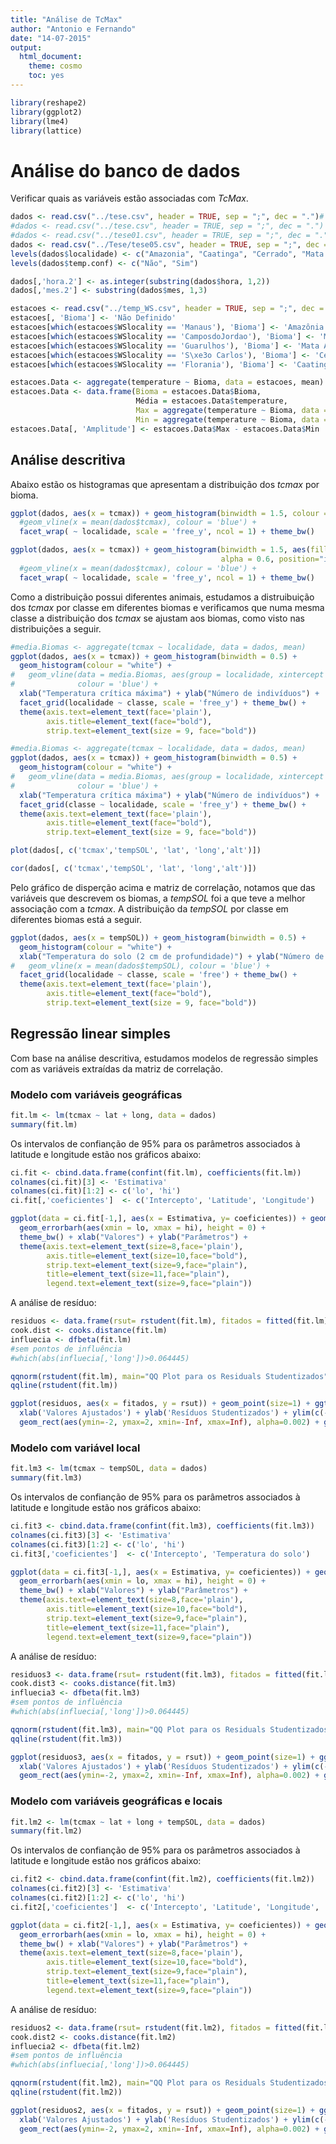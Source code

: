 ```yaml
---
title: "Análise de TcMax"
author: "Antonio e Fernando"
date: "14-07-2015"
output:
  html_document:
    theme: cosmo
    toc: yes
---
```


```r
library(reshape2)
library(ggplot2)
library(lme4)
library(lattice)
```

# Análise do banco de dados
Verificar quais as variáveis estão associadas com *TcMax*.

```r
dados <- read.csv("../tese.csv", header = TRUE, sep = ";", dec = ".")# precisa alterar para abrir local
#dados <- read.csv("../tese.csv", header = TRUE, sep = ";", dec = ".")
#dados <- read.csv("../tese01.csv", header = TRUE, sep = ";", dec = ".")
dados <- read.csv("../Tese/tese05.csv", header = TRUE, sep = ";", dec = ".")
levels(dados$localidade) <- c("Amazonia", "Caatinga", "Cerrado", "Mata Atlântica de Altitude", "Mata Atlântica")
levels(dados$temp.conf) <- c("Não", "Sim")

dados[,'hora.2'] <- as.integer(substring(dados$hora, 1,2))
dados[,'mes.2'] <- substring(dados$mes, 1,3)

estacoes <- read.csv("../temp_WS.csv", header = TRUE, sep = ";", dec = ".")[, -c(12, 13, 14)]
estacoes[, 'Bioma'] <- 'Não Definido'
estacoes[which(estacoes$WSlocality == 'Manaus'), 'Bioma'] <- 'Amazônia'
estacoes[which(estacoes$WSlocality == 'CamposdoJordao'), 'Bioma'] <- 'Mata Atântica de Altitude'
estacoes[which(estacoes$WSlocality == 'Guarulhos'), 'Bioma'] <- 'Mata Atântica'
estacoes[which(estacoes$WSlocality == 'S\xe3o Carlos'), 'Bioma'] <- 'Cerrado'
estacoes[which(estacoes$WSlocality == 'Florania'), 'Bioma'] <- 'Caatinga'

estacoes.Data <- aggregate(temperature ~ Bioma, data = estacoes, mean)
estacoes.Data <- data.frame(Bioma = estacoes.Data$Bioma,
                            Média = estacoes.Data$temperature,
                            Max = aggregate(temperature ~ Bioma, data = estacoes, max)[,2],
                            Min = aggregate(temperature ~ Bioma, data = estacoes, min)[,2])
estacoes.Data[, 'Amplitude'] <- estacoes.Data$Max - estacoes.Data$Min

```

## Análise descritiva

Abaixo estão os histogramas que apresentam a distribuição dos *tcmax* por bioma.

```r
ggplot(dados, aes(x = tcmax)) + geom_histogram(binwidth = 1.5, colour = "white") +
  #geom_vline(x = mean(dados$tcmax), colour = 'blue') +
  facet_wrap( ~ localidade, scale = 'free_y', ncol = 1) + theme_bw()
```

```r
ggplot(dados, aes(x = tcmax)) + geom_histogram(binwidth = 1.5, aes(fill = classe),
                                               alpha = 0.6, position="identity") +
  #geom_vline(x = mean(dados$tcmax), colour = 'blue') +
  facet_wrap( ~ localidade, scale = 'free_y', ncol = 1) + theme_bw()
```

Como a distribuição possui diferentes animais, estudamos a distruibuição dos *tcmax* por classe em diferentes biomas e verificamos que numa mesma classe a distribuição dos *tcmax* se ajustam aos biomas, como visto nas distribuições a seguir.

```r
#media.Biomas <- aggregate(tcmax ~ localidade, data = dados, mean)
ggplot(dados, aes(x = tcmax)) + geom_histogram(binwidth = 0.5) +
  geom_histogram(colour = "white") +
#   geom_vline(data = media.Biomas, aes(group = localidade, xintercept = tcmax),
#              colour = 'blue') +
  xlab("Temperatura crítica máxima") + ylab("Número de indivíduos") +
  facet_grid(localidade ~ classe, scale = 'free_y') + theme_bw() +
  theme(axis.text=element_text(face='plain'),
        axis.title=element_text(face="bold"),
        strip.text=element_text(size = 9, face="bold")) 
```

```r
#media.Biomas <- aggregate(tcmax ~ localidade, data = dados, mean)
ggplot(dados, aes(x = tcmax)) + geom_histogram(binwidth = 0.5) +
  geom_histogram(colour = "white") +
#   geom_vline(data = media.Biomas, aes(group = localidade, xintercept = tcmax),
#              colour = 'blue') +
  xlab("Temperatura crítica máxima") + ylab("Número de indivíduos") +
  facet_grid(classe ~ localidade, scale = 'free_y') + theme_bw() +
  theme(axis.text=element_text(face='plain'),
        axis.title=element_text(face="bold"),
        strip.text=element_text(size = 9, face="bold")) 
```


```r
plot(dados[, c('tcmax','tempSOL', 'lat', 'long','alt')])
```

```r
cor(dados[, c('tcmax','tempSOL', 'lat', 'long','alt')])
```

Pelo gráfico de disperção acima e matriz de correlação, notamos que das variáveis que descrevem os biomas, a *tempSOL* foi a que teve a melhor associação com a *tcmax*. A distribuição da *tempSOL* por classe em diferentes biomas está a seguir. 

```r
ggplot(dados, aes(x = tempSOL)) + geom_histogram(binwidth = 0.5) +
  geom_histogram(colour = "white") +
  xlab("Temperatura do solo (2 cm de profundidade)") + ylab("Número de pontos de amostragem") +
#   geom_vline(x = mean(dados$tempSOL), colour = 'blue') +
  facet_grid(localidade ~ classe, scale = 'free') + theme_bw() +
  theme(axis.text=element_text(face='plain'),
        axis.title=element_text(face="bold"),
        strip.text=element_text(size = 9, face="bold"))
```


## Regressão linear simples

Com base na análise descritiva, estudamos modelos de regressão simples com as variáveis extraídas da matriz de correlação.

### Modelo com variáveis geográficas
```r
fit.lm <- lm(tcmax ~ lat + long, data = dados)
summary(fit.lm)
```

Os intervalos de confianção de 95% para os parâmetros associados à latitude e longitude estão nos gráficos abaixo:

```r
ci.fit <- cbind.data.frame(confint(fit.lm), coefficients(fit.lm))
colnames(ci.fit)[3] <- 'Estimativa'
colnames(ci.fit)[1:2] <- c('lo', 'hi')
ci.fit[,'coeficientes']  <- c('Intercepto', 'Latitude', 'Longitude')

ggplot(data = ci.fit[-1,], aes(x = Estimativa, y= coeficientes)) + geom_point(size = 1.2) +
  geom_errorbarh(aes(xmin = lo, xmax = hi), height = 0) +
  theme_bw() + xlab("Valores") + ylab("Parâmetros") +
  theme(axis.text=element_text(size=8,face='plain'),
        axis.title=element_text(size=10,face="bold"),
        strip.text=element_text(size=9,face="plain"),
        title=element_text(size=11,face="plain"),
        legend.text=element_text(size=9,face="plain"))
```

A análise de resíduo: 

```r
residuos <- data.frame(rsut= rstudent(fit.lm), fitados = fitted(fit.lm), Ordem = 1:length(fitted(fit.lm)))
cook.dist <- cooks.distance(fit.lm)
influecia <- dfbeta(fit.lm)
#sem pontos de influência
#which(abs(influecia[,'long'])>0.064445)
```

```r
qqnorm(rstudent(fit.lm), main="QQ Plot para os Residuals Studentizados")
qqline(rstudent(fit.lm))
```


```r
ggplot(residuos, aes(x = fitados, y = rsut)) + geom_point(size=1) + ggtitle('Gráfico de Resíduos') +
  xlab('Valores Ajustados') + ylab('Resíduos Studentizados') + ylim(c(-5,5)) +
  geom_rect(aes(ymin=-2, ymax=2, xmin=-Inf, xmax=Inf), alpha=0.002) + geom_abline(slope=0, intercept=0)
```


### Modelo com variável local
```r
fit.lm3 <- lm(tcmax ~ tempSOL, data = dados)
summary(fit.lm3)
```

Os intervalos de confianção de 95% para os parâmetros associados à latitude e longitude estão nos gráficos abaixo:

```r
ci.fit3 <- cbind.data.frame(confint(fit.lm3), coefficients(fit.lm3))
colnames(ci.fit3)[3] <- 'Estimativa'
colnames(ci.fit3)[1:2] <- c('lo', 'hi')
ci.fit3[,'coeficientes']  <- c('Intercepto', 'Temperatura do solo')

ggplot(data = ci.fit3[-1,], aes(x = Estimativa, y= coeficientes)) + geom_point(size = 1.2) +
  geom_errorbarh(aes(xmin = lo, xmax = hi), height = 0) +
  theme_bw() + xlab("Valores") + ylab("Parâmetros") +
  theme(axis.text=element_text(size=8,face='plain'),
        axis.title=element_text(size=10,face="bold"),
        strip.text=element_text(size=9,face="plain"),
        title=element_text(size=11,face="plain"),
        legend.text=element_text(size=9,face="plain"))
```

A análise de resíduo:

```r
residuos3 <- data.frame(rsut= rstudent(fit.lm3), fitados = fitted(fit.lm3), Ordem = 1:length(fitted(fit.lm3)))
cook.dist3 <- cooks.distance(fit.lm3)
influecia3 <- dfbeta(fit.lm3)
#sem pontos de influência
#which(abs(influecia[,'long'])>0.064445)
```

```r
qqnorm(rstudent(fit.lm3), main="QQ Plot para os Residuals Studentizados")
qqline(rstudent(fit.lm3))
```


```r
ggplot(residuos3, aes(x = fitados, y = rsut)) + geom_point(size=1) + ggtitle('Gráfico de Resíduos') +
  xlab('Valores Ajustados') + ylab('Resíduos Studentizados') + ylim(c(-5,5)) +
  geom_rect(aes(ymin=-2, ymax=2, xmin=-Inf, xmax=Inf), alpha=0.002) + geom_abline(slope=0, intercept=0)
```


### Modelo com variáveis geográficas e locais
```r
fit.lm2 <- lm(tcmax ~ lat + long + tempSOL, data = dados)
summary(fit.lm2)
```

Os intervalos de confianção de 95% para os parâmetros associados à latitude e longitude estão nos gráficos abaixo:

```r
ci.fit2 <- cbind.data.frame(confint(fit.lm2), coefficients(fit.lm2))
colnames(ci.fit2)[3] <- 'Estimativa'
colnames(ci.fit2)[1:2] <- c('lo', 'hi')
ci.fit2[,'coeficientes']  <- c('Intercepto', 'Latitude', 'Longitude', 'Temperatura do solo')

ggplot(data = ci.fit2[-1,], aes(x = Estimativa, y= coeficientes)) + geom_point(size = 1.2) +
  geom_errorbarh(aes(xmin = lo, xmax = hi), height = 0) +
  theme_bw() + xlab("Valores") + ylab("Parâmetros") +
  theme(axis.text=element_text(size=8,face='plain'),
        axis.title=element_text(size=10,face="bold"),
        strip.text=element_text(size=9,face="plain"),
        title=element_text(size=11,face="plain"),
        legend.text=element_text(size=9,face="plain"))
```

A análise de resíduo:

```r
residuos2 <- data.frame(rsut= rstudent(fit.lm2), fitados = fitted(fit.lm2), Ordem = 1:length(fitted(fit.lm2)))
cook.dist2 <- cooks.distance(fit.lm2)
influecia2 <- dfbeta(fit.lm2)
#sem pontos de influência
#which(abs(influecia[,'long'])>0.064445)
```

```r
qqnorm(rstudent(fit.lm2), main="QQ Plot para os Residuals Studentizados")
qqline(rstudent(fit.lm2))
```


```r
ggplot(residuos2, aes(x = fitados, y = rsut)) + geom_point(size=1) + ggtitle('Gráfico de Resíduos') +
  xlab('Valores Ajustados') + ylab('Resíduos Studentizados') + ylim(c(-5,5)) +
  geom_rect(aes(ymin=-2, ymax=2, xmin=-Inf, xmax=Inf), alpha=0.002) + geom_abline(slope=0, intercept=0)
```